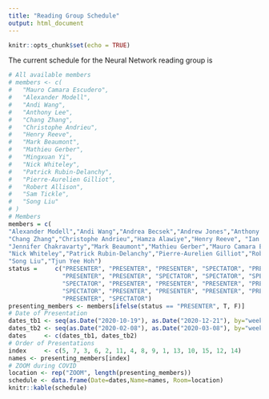 ```yaml
---
title: "Reading Group Schedule"
output: html_document
---
```


```r
knitr::opts_chunk$set(echo = TRUE)
```

The current schedule for the Neural Network reading group is


```r
# All available members
# members <- c(
#   "Mauro Camara Escudero", 
#   "Alexander Modell", 
#   "Andi Wang", 
#   "Anthony Lee", 
#   "Chang Zhang", 
#   "Christophe Andrieu",
#   "Henry Reeve", 
#   "Mark Beaumont", 
#   "Mathieu Gerber", 
#   "Mingxuan Yi", 
#   "Nick Whiteley", 
#   "Patrick Rubin-Delanchy", 
#   "Pierre-Aurelien Gilliot", 
#   "Robert Allison",
#   "Sam Tickle", 
#   "Song Liu"
# )
# Members
members = c(
"Alexander Modell","Andi Wang","Andrea Becsek","Andrew Jones","Anthony Lee",
"Chang Zhang","Christophe Andrieu","Hamza Alawiye","Henry Reeve", "Ian Gallagher", 
"Jennifer Chakravarty","Mark Beaumont","Mathieu Gerber","Mauro Camara Escudero","Mingxuan Yi",
"Nick Whiteley","Patrick Rubin-Delanchy","Pierre-Aurelien Gilliot","Robert Allison","Sam Tickle",
"Song Liu","Tjun Yee Hoh")
status =     c("PRESENTER", "PRESENTER", "PRESENTER", "SPECTATOR", "PRESENTER", 
               "PRESENTER", "PRESENTER", "SPECTATOR", "SPECTATOR", "SPECTATOR",
               "SPECTATOR", "PRESENTER", "PRESENTER", "PRESENTER", "PRESENTER", 
               "SPECTATOR", "PRESENTER", "PRESENTER", "PRESENTER", "PRESENTER", 
               "PRESENTER", "SPECTATOR")
presenting_members <- members[ifelse(status == "PRESENTER", T, F)]
# Date of Presentation
dates_tb1 <- seq(as.Date("2020-10-19"), as.Date("2020-12-21"), by="weeks")
dates_tb2 <- seq(as.Date("2020-02-08"), as.Date("2020-03-08"), by="weeks")
dates     <- c(dates_tb1, dates_tb2)
# Order of Presentations
index     <- c(5, 7, 3, 6, 2, 11, 4, 8, 9, 1, 13, 10, 15, 12, 14)
names <- presenting_members[index]
# ZOOM during COVID
location <- rep("ZOOM", length(presenting_members))
schedule <- data.frame(Date=dates,Name=names, Room=location)
knitr::kable(schedule)
```



<!-- <style> -->
<!-- table, th, td { -->
<!--   border: 1px solid black; -->
<!--   border-collapse: collapse; -->
<!-- } -->
<!-- th, td { -->
<!--   padding: 15px; -->
<!-- } -->
<!-- </style> -->

<!-- <table> -->
<!--   <tr> -->
<!--     <th>Date</th> -->
<!--     <th>Name</th> -->
<!--   </tr> -->
<!--   <tr> -->
<!--     <td>17th December</td> -->
<!--     <td>Anthony Lee</td> -->
<!--   </tr> -->
<!--   <tr> -->
<!--     <td>14th January</td> -->
<!--     <td>Song Liu</td> -->
<!--   </tr> -->
<!--   <tr> -->
<!--     <td>21st January</td> -->
<!--     <td>Mark Beaumont</td> -->
<!--   </tr> -->
<!--   <tr> -->
<!--     <td>28th January</td> -->
<!--     <td>Mauro Camara Escudero</td> -->
<!--   </tr> -->
<!--   <tr> -->
<!--     <td>4th February</td> -->
<!--     <td>Patrick Rubin-Delanchy</td> -->
<!--   </tr> -->
<!--   <tr> -->
<!--     <td>11th February</td> -->
<!--     <td>Andi Wang</td> -->
<!--   </tr> -->
<!--   <tr> -->
<!--     <td>18th February</td> -->
<!--     <td>Mathieu Gerber</td> -->
<!--   </tr> -->
<!--   <tr> -->
<!--     <td>25th February</td> -->
<!--     <td>Nick Whiteley</td> -->
<!--   </tr> -->
<!-- </table> -->


